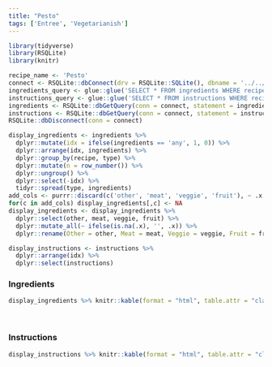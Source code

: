 ```yaml
---
title: "Pesto"
tags: ['Entree', 'Vegetarianish']
---
```


```r
library(tidyverse)
library(RSQLite)
library(knitr)

recipe_name <- 'Pesto'
connect <- RSQLite::dbConnect(drv = RSQLite::SQLite(), dbname = '../../../data/recipes.db')
ingredients_query <- glue::glue('SELECT * FROM ingredients WHERE recipe = "{recipe_name}"')
instructions_query <- glue::glue('SELECT * FROM instructions WHERE recipe = "{recipe_name}"')
ingredients <- RSQLite::dbGetQuery(conn = connect, statement = ingredients_query)
instructions <- RSQLite::dbGetQuery(conn = connect, statement = instructions_query)
RSQLite::dbDisconnect(conn = connect)

display_ingredients <- ingredients %>%
  dplyr::mutate(idx = ifelse(ingredients == 'any', 1, 0)) %>%
  dplyr::arrange(idx, ingredients) %>%
  dplyr::group_by(recipe, type) %>%
  dplyr::mutate(n = row_number()) %>%
  dplyr::ungroup() %>%
  dplyr::select(-idx) %>%
  tidyr::spread(type, ingredients)
add_cols <- purrr::discard(c('other', 'meat', 'veggie', 'fruit'), ~ .x %in% colnames(display_ingredients))
for(c in add_cols) display_ingredients[,c] <- NA
display_ingredients <- display_ingredients %>%
  dplyr::select(other, meat, veggie, fruit) %>%
  dplyr::mutate_all(~ ifelse(is.na(.x), '', .x)) %>%
  dplyr::rename(Other = other, Meat = meat, Veggie = veggie, Fruit = fruit)

display_instructions <- instructions %>%
  dplyr::arrange(idx) %>%
  dplyr::select(instructions)
```






### Ingredients

```r
display_ingredients %>% knitr::kable(format = "html", table.attr = "class = \"presenttab\"")
```

<br>

### Instructions

```r
display_instructions %>% knitr::kable(format = "html", table.attr = "class = \"presenttabnoh\"")
```

